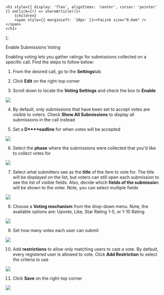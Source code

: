 

    <h1 style={{ display: 'flex', alignItems: 'center', cursor: 'pointer' }} onClick={() => shareArticle()}>
        {children} 
        <span style={{ marginLeft: '10px' }}><FaLink size="0.6em" /></span>
    </h1>
);

<ToastContainer />

<ClickableTitle>Enable Submissions Voting</ClickableTitle>




Enabling voting lets you gather ratings for submissions collected on a specific call. Find the steps to follow below: 


1. From the desired call, go to the **Settings**tab 


2. Click **Edit** on the right-top corner


3. Scroll down to locate the **Voting Settings** and check the box to **Enable**


![](../../../resources/article-images/15304187202323-Enable-Submissions-Voting_1.png)


4. By default, only submissions that have been set to accept votes are visible to voters. Check **Show All Submissions** to display all submissions in the call instead


5. Set a **D****eadline** for when votes will be accepted


![](../../../resources/article-images/15304187202323-Enable-Submissions-Voting_2.png)


6. Select the **phase** where the submissions were collected that you'd like to collect votes for


![](../../../resources/article-images/15304187202323-Enable-Submissions-Voting_3.png)


7. Select what submitters see as the **title** of the item to vote for. The title will be displayed on the list, but voters can still open each submission to see the list of visible fields. Also, decide which **fields of the submissio**n will be shown to the voter. Note, you can select multiple fields


![](../../../resources/article-images/15304187202323-Enable-Submissions-Voting_4.png)


8. Choose a **Voting mechanism** from the drop-down menu. Note, the available options are: Upvote, Like, Star Rating 1-5, or 1-10 Rating


![](../../../resources/article-images/15304187202323-Enable-Submissions-Voting_5.png)


9. Set how many votes each user can submit 


![](../../../resources/article-images/15304187202323-Enable-Submissions-Voting_6.png)


10. Add **restrictions** to allow only matching users to cast a vote. By default, every registered user is allowed to vote. Click **Add Restriction** to select the criteria to use 


![](../../../resources/article-images/15304187202323-Enable-Submissions-Voting_7.png)


11. Click **Save** on the right-top corner 


![](../../../resources/article-images/15304187202323-Enable-Submissions-Voting_8.png)



